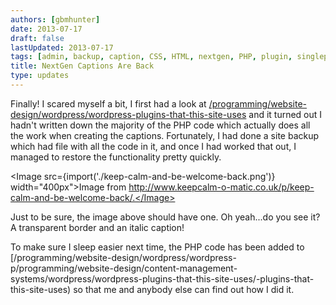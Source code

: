 ```yaml
---
authors: [gbmhunter]
date: 2013-07-17
draft: false
lastUpdated: 2013-07-17
tags: [admin, backup, caption, CSS, HTML, nextgen, PHP, plugin, singlepic, Wordpress]
title: NextGen Captions Are Back
type: updates
---
```


Finally! I scared myself a bit, I first had a look at [/programming/website-design/wordpress/wordpress-plugins-that-this-site-uses](/programming/website-design/content-management-systems/wordpress/wordpress-plugins-that-this-site-uses/) and it turned out I hadn't written down the majority of the PHP code which actually does all the work when creating the captions. Fortunately, I had done a site backup which had file with all the code in it, and once I had worked that out, I managed to restore the functionality pretty quickly.

<Image src={import('./keep-calm-and-be-welcome-back.png')} width="400px">Image from http://www.keepcalm-o-matic.co.uk/p/keep-calm-and-be-welcome-back/.</Image>

Just to be sure, the image above should have one. Oh yeah...do you see it? A transparent border and an italic caption!

To make sure I sleep easier next time, the PHP code has been added to [/programming/website-design/wordpress/wordpress-p/programming/website-design/content-management-systems/wordpress/wordpress-plugins-that-this-site-uses/-plugins-that-this-site-uses) so that me and anybody else can find out how I did it.
